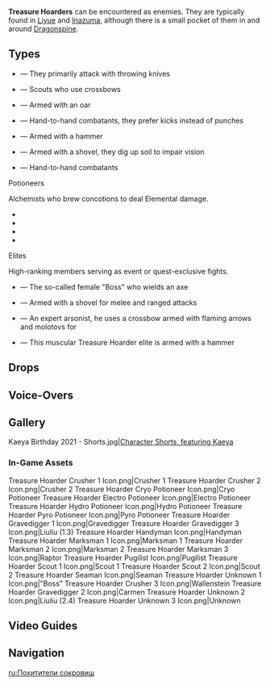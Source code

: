 {{CustomTabs
|tab1 = Overview
|tab2 = Enemy Group
}}
{{Terminology Infobox
|title        = Treasure Hoarders
|type         = Enemy Groups
|type2        = Treasure Hoarders
|type3        = Other Human Factions
}}
'''Treasure Hoarders''' can be encountered as enemies. They are typically found in [[Liyue]] and [[Inazuma]], although there is a small pocket of them in and around [[Dragonspine]].

==Types==
*{{Enemy|Treasure Hoarders: Scout}} &mdash; They primarily attack with throwing knives
*{{Enemy|Treasure Hoarders: Marksman}} &mdash; Scouts who use crossbows
*{{Enemy|Treasure Hoarders: Seaman}} &mdash; Armed with an oar
*{{Enemy|Treasure Hoarders: Handyman}} &mdash; Hand-to-hand combatants, they prefer kicks instead of punches
*{{Enemy|Treasure Hoarders: Crusher}} &mdash; Armed with a hammer
*{{Enemy|Treasure Hoarders: Gravedigger}} &mdash; Armed with a shovel, they dig up soil to impair vision
*{{Enemy|Treasure Hoarders: Pugilist}} &mdash; Hand-to-hand combatants

;Potioneers
Alchemists who brew concotions to deal Elemental damage.
*{{Enemy|Treasure Hoarders: Cryo Potioneer}}
*{{Enemy|Treasure Hoarders: Electro Potioneer}}
*{{Enemy|Treasure Hoarders: Hydro Potioneer}}
*{{Enemy|Treasure Hoarders: Pyro Potioneer}}

;Elites
High-ranking members serving as event or quest-exclusive fights.
*{{Enemy|Treasure Hoarders: Boss}} &mdash; The so-called female "Boss" who wields an axe
*{{Enemy|Treasure Hoarders: Carmen}} &mdash; Armed with a shovel for melee and ranged attacks
*{{Enemy|Treasure Hoarders: Liuliu}} &mdash; An expert arsonist, he uses a crossbow armed with flaming arrows and molotovs for {{Color|Pyro DMG}}
*{{Enemy|Treasure Hoarders: Wallenstein}} &mdash; This muscular Treasure Hoarder elite is armed with a hammer

==Drops==
{{Drops Table|type=Treasure Hoarders}}

==Voice-Overs==
{{VO/Enemy
|enemy                   = Treasure Hoarders
|vo_01_00_title          = Idle
|vo_01_01_file           = VO {lang}{name} - Idle 01.ogg
|vo_01_01_tx_en          = Hmm, the treasure. Wheres the treasure?
|vo_01_01_tx_zh          = 
|vo_01_01_tx_ja          = 
|vo_01_01_tx_ko          = 
|vo_01_02_file           = VO {lang}{name} - Idle 02.ogg
|vo_01_02_tx_en          = Sigh, when will i finally make my fortune...?
|vo_01_02_tx_zh          = 
|vo_01_02_tx_ja          = 
|vo_01_02_tx_ko          = 
}}

==Gallery==
<gallery>
Kaeya Birthday 2021 - Shorts.jpg|[https://twitter.com/GenshinImpact/status/1465531033756045317 Character Shorts, featuring Kaeya]<!--2021-11-30-->
</gallery>

===In-Game Assets===
<gallery>
Treasure Hoarder Crusher 1 Icon.png|Crusher 1
Treasure Hoarder Crusher 2 Icon.png|Crusher 2
Treasure Hoarder Cryo Potioneer Icon.png|Cryo Potioneer
Treasure Hoarder Electro Potioneer Icon.png|Electro Potioneer
Treasure Hoarder Hydro Potioneer Icon.png|Hydro Potioneer
Treasure Hoarder Pyro Potioneer Icon.png|Pyro Potioneer
Treasure Hoarder Gravedigger 1 Icon.png|Gravedigger
Treasure Hoarder Gravedigger 3 Icon.png|Liuliu (1.3)
Treasure Hoarder Handyman Icon.png|Handyman
Treasure Hoarder Marksman 1 Icon.png|Marksman 1
Treasure Hoarder Marksman 2 Icon.png|Marksman 2
Treasure Hoarder Marksman 3 Icon.png|Raptor
Treasure Hoarder Pugilist Icon.png|Pugilist
Treasure Hoarder Scout 1 Icon.png|Scout 1
Treasure Hoarder Scout 2 Icon.png|Scout 2
Treasure Hoarder Seaman Icon.png|Seaman
Treasure Hoarder Unknown 1 Icon.png|"Boss"
Treasure Hoarder Crusher 3 Icon.png|Wallenstein
Treasure Hoarder Gravedigger 2 Icon.png|Carmen
Treasure Hoarder Unknown 2 Icon.png|Liuliu (2.4)
Treasure Hoarder Unknown 3 Icon.png|Unknown
</gallery>

==Video Guides==
{{EVT
|video1   = https://youtu.be/700tUeowkNI
|caption1 = Quick Farm Guide

|video2   = https://youtu.be/7EQLYAs5KXs
|caption2 = Extensive Farm Guide
}}

==Navigation==
{{Enemy Navbox|type=Common}}

[[ru:Похитители сокровищ]]